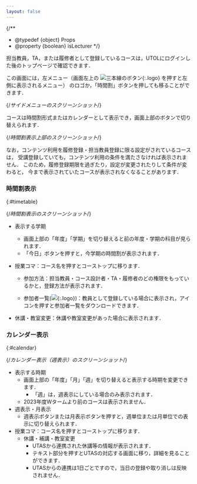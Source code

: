 ```yaml
---
layout: false
---
```



{/**
  * @typedef {object} Props
  * @property {boolean} isLecturer
  */}

担当教員，TA，または履修者として登録しているコースは，UTOLにログインした後のトップページで確認できます．

この画面には，左メニュー（画面左上の ![三本線のボタン](./hamburger.png){:.logo} を押すと左側に表示されるメニュー）
のロゴか，「時間割」ボタンを押しても移ることができます．

{/*サイドメニューのスクリーンショット*/}

コースは時間割形式またはカレンダーとして表示でき，画面上部のボタンで切り替えられます．

{/*時間割表示上部のスクリーンショット*/}

なお，コンテンツ利用を履修登録・担当教員登録に限る設定がされているコースは，
受講登録していても，コンテンツ利用の条件を満たさなければ表示されません．
このため，履修登録期限を過ぎたり，設定が変更されたりして条件が変わると，
今まで表示されていたコースが表示されなくなることがあります．

### 時間割表示
{:#timetable}

{/*時間割表示のスクリーンショット*/}

- 表示する学期
  - 画面上部の「年度」「学期」を切り替えると前の年度・学期の科目が見られます．
  - 「今日」ボタンを押すと，今学期の時間割が表示されます．
- 授業コマ：コース名を押すとコーストップに移ります．
  - 参加方法：担当教員・コース設計者・TA・履修者のどの権限をもっているかと，登録方法が表示されます．
  <If cond={props.isLecturer}>

  - 参加者一覧(![](./download_participant.png){:.logo})：教員として登録している場合に表示され，アイコンを押すと参加者一覧をダウンロードできます．

  </If>
- 休講・教室変更：休講や教室変更があった場合に表示されます．

### カレンダー表示
{:#calendar}

{/*カレンダー表示（週表示）のスクリーンショット*/}

- 表示する時期
  - 画面上部の「年度」「月」「週」を切り替えると表示する時期を変更できます．
    - 「週」は，週表示にしている場合のみ表示されます．
  - 2023年度Wタームより前のコースは表示されません．
- 週表示・月表示
  - 週表示ボタンまたは月表示ボタンを押すと，週単位または月単位での表示に切り替えられます．
- 授業コマ：コース名を押すとコーストップに移ります．
  - 休講・補講・教室変更
    - UTASから連携された休講等の情報が表示されます．
    - テキスト部分を押すとUTASの対応する画面に移り，詳細を見ることができます．
    - UTASからの連携は1日ごとですので，当日の登録や取り消しは反映されません．
